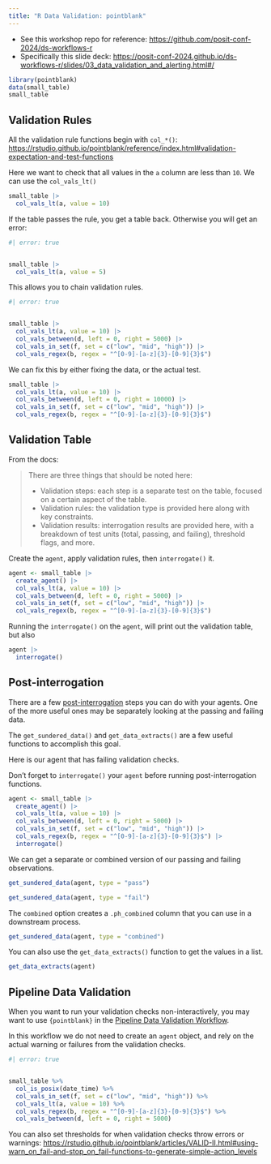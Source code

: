 ```yaml
---
title: "R Data Validation: pointblank"
---
```


- See this workshop repo for reference: <https://github.com/posit-conf-2024/ds-workflows-r>
- Specifically this slide deck: <https://posit-conf-2024.github.io/ds-workflows-r/slides/03_data_validation_and_alerting.html#/>


```r
library(pointblank)
data(small_table)
small_table
```

## Validation Rules

All the validation rule functions begin with `col_*()`:
<https://rstudio.github.io/pointblank/reference/index.html#validation-expectation-and-test-functions>

Here we want to check that all values in the `a` column are less than `10`.
We can use the `col_vals_lt()`


```r
small_table |>
  col_vals_lt(a, value = 10)
```

If the table passes the rule, you get a table back.
Otherwise you will get an error:

```r
#| error: true


small_table |>
  col_vals_lt(a, value = 5)
```

This allows you to chain validation rules.

```r
#| error: true


small_table |>
  col_vals_lt(a, value = 10) |>
  col_vals_between(d, left = 0, right = 5000) |>
  col_vals_in_set(f, set = c("low", "mid", "high")) |>
  col_vals_regex(b, regex = "^[0-9]-[a-z]{3}-[0-9]{3}$")
```

We can fix this by either fixing the data,
or the actual test.

```r
small_table |>
  col_vals_lt(a, value = 10) |>
  col_vals_between(d, left = 0, right = 10000) |>
  col_vals_in_set(f, set = c("low", "mid", "high")) |>
  col_vals_regex(b, regex = "^[0-9]-[a-z]{3}-[0-9]{3}$")
```

## Validation Table

From the docs:

> There are three things that should be noted here:
>
> - Validation steps: each step is a separate test on the table, focused on a certain aspect of the table.
> - Validation rules: the validation type is provided here along with key constraints.
> - Validation results: interrogation results are provided here, with a breakdown of test units (total, passing, and failing), threshold flags, and more.

Create the `agent`, apply validation rules, then `interrogate()` it.

```r
agent <- small_table |>
  create_agent() |>
  col_vals_lt(a, value = 10) |>
  col_vals_between(d, left = 0, right = 5000) |>
  col_vals_in_set(f, set = c("low", "mid", "high")) |>
  col_vals_regex(b, regex = "^[0-9]-[a-z]{3}-[0-9]{3}$")
```

Running the `interrogate()` on the `agent`, will print out the validation table,
but also

```r
agent |>
  interrogate()
```

## Post-interrogation

There are a few
[post-interrogation](https://rstudio.github.io/pointblank/reference/index.html#post-interrogation)
steps you can do with your agents.
One of the more useful ones may be separately looking at the passing and failing data.

The `get_sundered_data()` and `get_data_extracts()` are a few useful functions to accomplish this goal.

Here is our agent that has failing validation checks.

:::{.callout-important}
Don't forget to `interrogate()` your `agent` before running post-interrogation functions.
:::

```r
agent <- small_table |>
  create_agent() |>
  col_vals_lt(a, value = 10) |>
  col_vals_between(d, left = 0, right = 5000) |>
  col_vals_in_set(f, set = c("low", "mid", "high")) |>
  col_vals_regex(b, regex = "^[0-9]-[a-z]{3}-[0-9]{3}$") |>
  interrogate()
```

We can get a separate or combined version of our passing and failing observations.


```r
get_sundered_data(agent, type = "pass")
```

```r
get_sundered_data(agent, type = "fail")
```

The `combined` option creates a `.ph_combined` column that you can use in a downstream process.

```r
get_sundered_data(agent, type = "combined")
```

You can also use the `get_data_extracts()` function to get the values in a list.


```r
get_data_extracts(agent)
```

## Pipeline Data Validation

When you want to run your validation checks non-interactively,
you may want to use `{pointblank}` in the
[Pipeline Data Validation Workflow](https://rstudio.github.io/pointblank/articles/VALID-II.html).

In this workflow we do not need to create an `agent` object,
and rely on the actual warning or failures from the validation checks.

```r
#| error: true


small_table %>%
  col_is_posix(date_time) %>%
  col_vals_in_set(f, set = c("low", "mid", "high")) %>%
  col_vals_lt(a, value = 10) %>%
  col_vals_regex(b, regex = "^[0-9]-[a-z]{3}-[0-9]{3}$") %>%
  col_vals_between(d, left = 0, right = 5000)
```

You can also set thresholds for when validation checks throw errors or warnings:
<https://rstudio.github.io/pointblank/articles/VALID-II.html#using-warn_on_fail-and-stop_on_fail-functions-to-generate-simple-action_levels>
